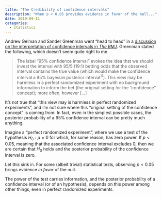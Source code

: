 ```yaml
---
title: "The Credibility of confidence intervals"
description: "When p < 0.05 provides evidence in favor of the null..."
date: 2019-09-11
categories:
  - statistics
---
```


Andrew Gelman and Sander Greenman went "head to head" in a [discussion on the interpretation of confidence intervals in *The BMJ*](https://www.bmj.com/content/366/bmj.l5381). Greenman stated the following, which doesn't seem quite right to me.

> The label “95% confidence interval” evokes the idea that we should invest the interval with 95/5 (19:1) betting odds that the observed interval contains the true value (which would make the confidence interval a 95% bayesian posterior interval$^{11}$). This view may be harmless in a perfect randomized experiment with no background information to inform the bet (the original setting for the “confidence” concept); more often, however […]

It's not true that "this view may is harmless in perfect randomized experiments", and I'm not sure where this "original setting of the confidence concept" is coming from. In fact, even in the simplest possible cases, the posterior probability of a $95\%$ confidence interval can be pretty much anything.

Imagine a "perfect randomized experiment", where we use a test of the hypothesis $H_0: \mu = 0$ for which, for some reason, has zero power. If $p < 0.05$, meaning that the associated confidence interval excludes $0$, then we are certain that $H_0$ holds and the posterior probability of the confidence interval is zero.

Let this sink in. For some (albeit trivial) statistical tests, observing $p < 0.05$ brings evidence *in favor* of the null.

The power of the test carries information, and the posterior probability of a confidence interval (or of an hypothesis), depends on this power among other things, even in perfect randomized experiments.


